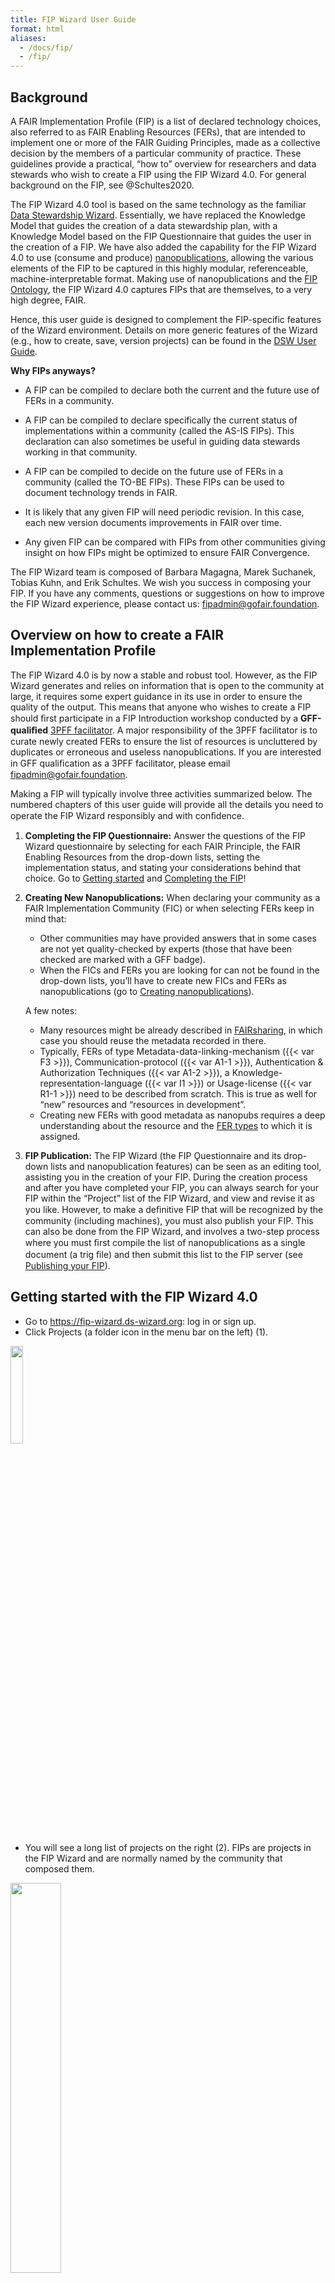 ```yaml
---
title: FIP Wizard User Guide
format: html
aliases: 
  - /docs/fip/
  - /fip/
---
```


## Background

A FAIR Implementation Profile (FIP) is a list of declared technology choices, also referred to as FAIR Enabling Resources (FERs), that are intended to implement one or more of the FAIR Guiding Principles, made as a collective decision by the members of a particular community of practice. These guidelines provide a practical, "how to" overview for researchers and data stewards who wish to create a FIP using the FIP Wizard 4.0. For general background on the FIP, see @Schultes2020.

The FIP Wizard 4.0 tool is based on the same technology as the familiar [Data Stewardship Wizard](https://ds-wizard.org/dsw-story). Essentially, we have replaced the Knowledge Model that guides the creation of a data stewardship plan, with a Knowledge Model based on the FIP Questionnaire that guides the user in the creation of a FIP. We have also added the capability for the FIP Wizard 4.0 to use (consume and produce) [nanopublications](https://nanopub.net), allowing the various elements of the FIP to be captured in this highly modular, referenceable, machine-interpretable format. Making use of nanopublications and the [FIP Ontology](https://w3id.org/fair/fip), the FIP Wizard 4.0 captures FIPs that are themselves, to a very high degree, FAIR. 

Hence, this user guide is designed to complement the FIP-specific features of the Wizard environment. Details on more generic features of the Wizard (e.g., how to create, save, version projects) can be found in the [DSW User Guide](https://guide.ds-wizard.org). 

**Why FIPs anyways?**

-   A FIP can be compiled to declare both the current and the future use of FERs in a community.

-   A FIP can be compiled to declare specifically the current status of implementations within a community (called the AS-IS FIPs). This declaration can also sometimes be useful in guiding data stewards working in that community. 

-   A FIP can be compiled to decide on the future use of FERs in a community (called the TO-BE FIPs). These FIPs can be used to document technology trends in FAIR. 

-   It is likely that any given FIP will need periodic revision. In this case, each new version documents improvements in FAIR over time. 

-   Any given FIP can be compared with FIPs from other communities giving insight on how FIPs might be optimized to ensure FAIR Convergence.  

The FIP Wizard team is composed of Barbara Magagna, Marek Suchanek, Tobias Kuhn, and Erik Schultes. We wish you success in composing your FIP. If you have any comments, questions or suggestions on how to improve the FIP Wizard experience, please contact us: [fipadmin\@gofair.foundation](mailto:fipadmin\@gofair.foundation).

## Overview on how to create a FAIR Implementation Profile

The FIP Wizard 4.0 is by now a stable and robust tool. However, as the FIP Wizard generates and relies on information that is open to the community at large, it requires some expert guidance in its use in order to ensure the quality of the output. This means that anyone who wishes to create a FIP should ﬁrst participate in a FIP Introduction workshop conducted by a **GFF-qualiﬁed** [3PFF facilitator](https://osf.io/bthf8). A major responsibility of the 3PFF facilitator is to curate newly created FERs to ensure the list of resources is uncluttered by duplicates or erroneous and useless nanopublications. If you are interested in GFF qualiﬁcation as a 3PFF facilitator, please email [fipadmin\@gofair.foundation](mailto:fipadmin\@gofair.foundation).

Making a FIP will typically involve three activities summarized below. The numbered chapters of this user guide will provide all the details you need to operate the FIP Wizard responsibly and with conﬁdence.

1.  **Completing the FIP Ǫuestionnaire:** Answer the questions of the FIP Wizard questionnaire by selecting for each FAIR Principle, the FAIR Enabling Resources from the drop-down lists, setting the implementation status, and stating your considerations behind that choice. Go to [Getting started](https://gofair-foundation.github.io/fip/GettingStarted.html) and [Completing the FIP](https://gofair-foundation.github.io/fip/Completing.html)!

2.  **Creating New Nanopublications:** When declaring your community as a FAIR Implementation Community (FIC) or when selecting FERs keep in mind that:

    -   Other communities may have provided answers that in some cases are not yet quality-checked by experts (those that have been checked are marked with a GFF badge).
    -   When the FICs and FERs you are looking for can not be found in the drop-down lists, you’ll have to create new FICs and FERs as nanopublications (go to [Creating nanopublications](https://gofair-foundation.github.io/fip/MintingNanopublications.html)).

    A few notes:

    -   Many resources might be already described in [FAIRsharing](https://fairsharing.org/), in which case you should reuse the metadata recorded in there.
    -   Typically, FERs of type Metadata-data-linking-mechanism ({{< var F3 >}}), Communication-protocol ({{< var A1-1 >}}), Authentication & Authorization Techniques ({{< var A1-2 >}}), a Knowledge-representation-language ({{< var I1 >}}) or Usage-license ({{< var R1-1 >}}) need to be described from scratch. This is true as well for “new” resources and “resources in development”.
    -   Creating new FERs with good metadata as nanopubs requires a deep understanding about the resource and the [FER types](https://osf.io/2f9ej) to which it is assigned.

3.  **FIP Publication:** The FIP Wizard (the FIP Ǫuestionnaire and its drop-down lists and nanopublication features) can be seen as an editing tool, assisting you in the creation of your FIP. During the creation process and after you have completed your FIP, you can always search for your FIP within the “Project” list of the FIP Wizard, and view and revise it as you like. However, to make a deﬁnitive FIP that will be recognized by the community (including machines), you must also publish your FIP. This can also be done from the FIP Wizard, and involves a two-step process where you must ﬁrst compile the list of nanopublications as a single document (a trig ﬁle) and then submit this list to the FIP server (see [Publishing your FIP](#sec-fip-publishing)).

## Getting started with the FIP Wizard 4.0

-   Go to <https://fip-wizard.ds-wizard.org>: log in or sign up.
-   Click Projects (a folder icon in the menu bar on the left) (1).

<img src="./_static/img/1.png" width="20%"/>

-   You will see a long list of projects on the right (2). FIPs are projects in the FIP Wizard and are normally named by the community that composed them.

<img src="./_static/img/2.png" width="40%"/>

-   You can create FIPs either from scratch or by cloning an existing FIP, and revising it.

**Clone and adapt the FIP project** - By default, you can see only projects you created. To see all projects click on the button where you can see your name and click ‘Clear selection’ (3).

<img src="./_static/img/3.png" width="80%"/>

-   Locate your reference FIP in the list.

-   If the FIP has an orange annotation ‘update available’ click on the three dots on the right (4).

    <img src="./_static/img/4.png" width="80%"/>

    -   Select Create Migration, click create and resolve all. This will update your project with the newest Knowledge Model.
    -   Then click again on the three dots and select Clone (5).

    <img src="./_static/img/5.png" width="30%"/>

    -   This will bring you to the FIP questionnaire. To change the name of the FIP you need to go to Settings (6). You can now start to work with the FIP Wizard questionnaire, and modify the previous FIP declarations (see below).

<img src="./_static/img/6.png" width="40%"/>

**Make a new FIP**

-   Click **Create** (blue button on the top menu bar) (7).

    <img src="./_static/img/7.png" width="100%"/>

-   You’ll see **Create Project** - this dialog box will launch your new FIP (8).

<img src="./_static/img/8.png" width="40%"/>

-   Select the tab: **From Project Template**

-   Enter a name for your FIP: We recommend *\[Community acronym\] FIP* (for better findability avoid using '\_' in the name)

-   Add a short description of the FIP

-   Select the **FIP template** from the drop-down list You’ll see here 4 templates

-   FAIR Implementation Profile (FIP)

-   A FAIR Implementation Community (FIC)

-   A FAIR Enabling Resource from FAIRsharing

-   A FAIR Enabling Resource (FER)

-   Click **Save**. This will bring you to the FIP questionnaire. You can now start to work with the FIP Wizard questionnaire, and make FIP declarations (see below).

Principally there should be one and only one person who acts as a data steward for the community and enters all answers. However, in most cases the answers will need to be agreed upon by an expert team of that community. By clicking on the **Share button** on the top right you can provide editing or viewing rights for your colleagues (9).

<img src="./_static/img/9.png" width="60%"/>

## Completing the FIP questionnaire

The FIP questionnaire has 29 questions (referred to in the FIP ontology as “declarations”), divided among 7 chapters.

    I. About

    II. Declare your FAIR Implementation Community

    III. Declarations for Findability

    IV. Declarations for Accessibility

    V. Declarations for Interoperability

    VI. Declarations for Reusability

    VII. Register a new resource as a nanopublication

On the left, the FIP Wizard displays a questionnaire navigation tool, indicating the chapters and the number of questions that still need to be answered for each chapter (10).

<img src="./_static/img/10.png" width="100%"/>

If you click on any chapter in the navigation tool all questions of that chapter will be displayed. Clicking on any question on the left will automatically lead you to that question in the central area of the Wizard.

In the questionnaire, questions that have been answered will be highlighted in green, and those that still need to be answered will be highlighted in red. The FIP Wizard will use the resulting FIP as the definitive answer for {{< var R1-3 >}} (domain-relevant community standards).

**Chapter I. About**, gives some background information but has no associated questions.

**Chapter II. Declare your FAIR Implementation Community (FIC)** (11)

This chapter contains these questions:

1.  Identify your FIC by using the drop-down / autocomplete functions in the text box. If you do not see your community, you’ll have to first create a nanopublication representing your community (see below).

2.  Identify the person who will be responsible for completing the FIP questionnaire (the community data steward) using ORCID.

3.  Optionally provide the type of digital object you are focusing on in this FIP.

4.  Optionally provide an accessible identifier of one of your digital objects of the chosen type.

5.  Optionally provide a link (OSF or Zenodo DOI) to a case study description you want to focus on in this FIP.

6.  Start date of the validity of the FIP.

7.  End date of the validity of the FIP. It may be the case that an explicit end date has yet to be specified by your community, in this case answer with "December 31 2050".

<img src="./_static/img/11.png" width="100%"/>

The F, A, I and R chapters have a series of questions that follow the same format. The explanatory help text throughout these chapters builds upon @Jacobsen2020 and reflects also the GO FAIR Foundation’s interpretations which can be accessed at the GO FAIR Foundation’s website: <https://www.gofair.foundation/interpretation>. This link should help you to understand precisely what type of FAIR Enabling Resource (FER) is being asked for in each case, and for what purpose. Note, in most cases, identical questions are repeated specifically addressing that issue for both data and metadata. In total, there are 12 different FER types, but a FER might be of more than one type (a metadata scheme can also include provenance information and therefore be a FER for {{< var F2 >}} and {{< var R1-2 >}}).

There is a common pattern for each of the questions referring to each FAIR Principles. The questions begin by asking you to make an explicit declaration, about the usage of FAIR Enabling Resources regarding that Principle within your community.

If your community uses a resource that is not FAIR, you have two options:

-   In case your community is not in control of the resource, choose option **a. No Implementations choice** and add the resource as free text in the **Considerations** box (12).

-   In case your community is in control of the resource and plans to FAIRify it, choose **Declaration: FAIR Enabling Resource(s)**, and define that you are going to use it in future (see below).

<img src="./_static/img/12.png" width="100%"/>

If your community uses a resource that has some level of FAIRness, then click option **b.** and add (declare) the FAIR Enabling Resource (or a list of resources) by clicking the **+Add** button (13).

<img src="./_static/img/13.png" width="100%"/>

-   The questionnaire asks you to select (from the drop-down list) a FER for that particular FAIR Principle (14).

<img src="./_static/img/14.png" width="100%"/>

Note: those items in the list that are marked with the GFF qualification logo are quality-checked by the GO FAIR team

<img src="./_static/img/GFFcurated.svg" width="30%"/>

Others without badges have not yet been quality-checked.

-   Your selection has a follow-up question regarding the usage status of that FER in your community. Is the FER:

    a.  **Currently in use by the community**,

    b.  **Currently in use, but is planned to be replaced in the future**,

    c.  **Is planned to be used in the future**.

Answering **b** will open another text box, allowing you to select the replacement FER.

Lastly, there is a free-text box where you may record the considerations behind your declared choices. These are typically the requirements and constraints your community has identified that factor into the implementation.

Add additional FERs if necessary by clicking the **Add +** button and repeating the cycle.

**Chapter VII. Register a new resource as a nanopublication**

There are 2 cases where you will need to create a new nanopublication before you can complete the FIP questionnaire:

-   creating a new FAIR Implementation Community (FIC),

-   creating a new FAIR Enabling Resource (FER): either by using metadata from FAIRsharing or by creating a new metadata.

By clicking on the “template” link in each case, you will be taken to the dialog box for creating a new project - in this case, a new Wizard project template for authoring nanopublications.

Once you have successfully created a new nanopublication, it will become immediately visible (and selectable) to you and others in the appropriate drop-down lists of the FIP Wizard 3.0.

## Creating nanopublications

**What is a nanopublication?**

A nanopublication is a unitary assertion about the world with associated metadata, rendered in machine-readable form, and all of this having a globally unique, persistent and resolvable identifier (see @Kuhn2021 and <https://nanopub.net/>).

![](/docs/img/nanopubstructure.jpg){width="50%"}

Nanopublications are authored using cryptographic keys that make them hard to forge and corrupt. So once published, they are persistent and immutable.

Multiple nanopublications can be “contained” or bundled using a special kind of nanopublication called “index nanopublications”.

**Why nanopublication?**

-   These computational properties of nanopublications can be powerfully leveraged to make machine-readable FIPs.

-   This happens in two ways:

    -   Individual components of the FIP (such as the FIC and FERs) are all represented as nanopublications.

    -   The output of the FIP Wizard 3.0 (see [Publishing your FIP](#sec-fip-publishing)) is an index nanopublication that provides a list of declared FERs for every FIC.

**How to create FER nanopublications in the FIP Wizard**

1.  Go to *VII. Register a new resource as a nanopublication*

2.  Click on one of the three “template” links

    This takes you to a new project dialog box.

3.  Enter a name for your new nanopub. There is no speciﬁc format required here for the name.

4.  Click **Save**. This will bring you to the questionnaire.

    There are only two chapters:

    -   **Author** - provide your ORCID without the *https//orcid.org* prefix.
    -   **Deﬁnition** - various details are required to build your nanopublication. Please follow carefully the instructions for each field. Only red fields are required, the grey fields are optional. For Communities you may choose a “supercommunity” (that you or somebody else has previously defined) to which your community belongs, which will be helpful when analysing the results.

For FERs you need to identify the appropriate FER type. There are three main types of FER: a specification, a service or a data policy. A FER of type specification can be of more than one subtype, but a FER cannot be a service and a specifcation at the same time. However, a service may implement a specification. 

<img src="./_static/img/FERdef.png" width="50%"/>

A FER might be available or 'to be developed'. 
    For the name of the resource you are creating you should avoid ‘,’ use a pipe (\|) with a space before and after that symbol (for enabling a better ﬁndability) if you want to add both an acronym and a longer name like *Envthes \| Environmental Thesaurus*

5.  After completing all required fields, go to **Documents** (15) and make a **new document**.

<img src="./_static/img/15.png" width="50%"/>

6.  For Template choose **Nanopublication Template** and for Format choose **RDF Trig**.

7.  Push **Create**.

    If no error appears you can submit the nanopub clicking on the three dots (16):

8.  Choose **Nanopub Server** (not the local one, which is only for testing) and **submit**. 

Please **avoid submitting the same trig file again** as this will trigger a new identifier for the same resource! However, you can improve your FER metadata and publish a new RDF Trig file which is an update of the older submission.

9. Click on **view submission**.

<img src="./_static/img/16.png" width="20%"/>

You will see the submission as a FER nanopub (17), the persistent identiﬁer (nanopub URI) is highlighted in orange.

![](/docs/img/img17.jpg)

This FER will now appear, automatically, in the drop downs of the question where the FER type is expected (e.g. identiﬁer for {{< var F1 >}}).

The newly created FER will not yet have a GFF curation badge, as this review process will take a few days. If it is not accepted you will get a notiﬁcation about the reason.

You can, however, already use the FER before it gets a curation badge.

## Publishing your FIP {#sec-fip-publishing}

Your completed FIP questionnaire should include:

-   Your community nanopub,

-   The ORCID for the community data steward,

-   All questions completed.

To publish your FIP follow these steps:

1.  Click **Documents** (top menu bar).

2.  Click **New Document** (blue button, right side of upper menu bar).

3.  Be sure to set **Nanopublication Template** and **RDF TriG** to get a machine-readable output.

4.  Click **Create**.

5.  If no error appears you can submit the FIP by clicking on the **three dots**.

6.  Choose **Nanopub Server**.

7.  Click on **view submission**.

You will see the created FIP index nanopub (18)

![](/docs/img/img18.jpg)

If you want to get a human-readable output (19) you could choose as document template:

     I. **Questionnaire Report** which gives you the options to create PDFs or Word documents

     II. **FIP Spreadsheet** to get CSV or Excel files (20)

<img src="./_static/img/19.png" width="40%"/>

<img src="./_static/img/20.png" width="70%"/>

If an error appears (21), you should be aware that all questions must have explicit answers: Some questions may have **null** answers, i.e., declarations that no choice was made.

<img src="./_static/img/21.png" width="100%"/>

By choosing **HTML Preview** of the **Nanopublication Template** (in **Settings** - 22)

<img src="./_static/img/22.png" width="45%"/>

you can see in **Preview mode** the question that needs revision (23).

<img src="./_static/img/23.png" width="50%"/>

Error messages can flag possible issues such as:

-   Missing FAIR Implementation Community

-   Missing or wrong style of ORCID

-   Missing answer

-   Wrong answer (providing text instead of a nanopublication)

-   For some question(s), you did not select a resource

-   For some question(s), you did not select the replacement resource (when option b is selected)

-   For some question(s), the considerations field was left empty

All the nanopublications representing your FIP - i.e., the FIC, the many FERs, and the index nanopub (indeed, all the semantic triples) - will be stored in a dedicated triple store and are available via a [SPARQL endpoint](https://virtuoso.nps.petapico.org/sparql). To get a matrix of all created FIPs, called FIP Matrix (24) download the [new_matrix.csv](https://github.com/peta-pico/dsw-nanopub-api/blob/main/tables/new_matrix.csv).

<img src="./_static/img/24.png" width="55%"/>

## Revising your FIP

Changes in the FIP are automatically saved.

There is no undo button for any action BUT you can use the version history button (25) which allows you to:

-   see all changes done by any editors

-   see details on each activity when clicking on it

-   by clicking on the three dots you see a menu with an option to revert to this version

<img src="./_static/img/25.png" width="40%"/>

If you want to answer a specific question later, click on the **plus button** to get a **TODO reminder** (26).

<img src="./_static/img/26.png" width="100%"/>

Clicking the TODO button you will see all the TODOs as list.

For each question, you can add a comment and replies to that comment which should assist interactions within your team.

After having submitted a document as a nanopublication you might still want to correct your declarations in the FIP and publish a new version. The new nanopublication is recognized as an update of the older submission. This is true also for FER nanopublications which makes it possible to show only the latest version of a specific FER in the drop-down menus for the answers.

A nanopublication is just that - a publication. As such, it is persistent and can not be deleted from the nanopub record. However, as with any traditional publication, nanopublications can be “retracted”. This is done by issuing a special purpose retraction nanopublication, linking to the original. This can only be done by the FIP facilitator. If you feel a nanopublication created in the FIP Wizard should be retracted, please add a new issue in our [qualification github repository](https://github.com/gofair-foundation/fsr_qualification/issues).
